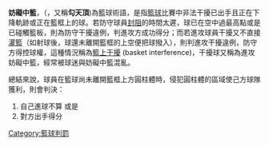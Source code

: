 {{unreferenced|time=2013-04-10T09:03:50+00:00}}
{{noteTA
|G1=NBA
}}
{{Expand |time=2010-06-21T15:28:46+00:00 }}
'''妨礙中籃'''，（{{lang-en|'''Goaltending'''}}，又稱'''勾天頂''')為籃球術語，是指[[籃球|籃球]]比賽中非法干擾已出手且正在下降軌跡或正在籃框上的球。若防守球員[[封阻|封阻]]的時間太遲，球已在空中過最高點或是已碰觸籃板，則為防守干擾違例，判進攻方成功得分；而若進攻球員干擾又不直接[[灌籃|灌籃]]（如射球後，球還未離開籃框的上空便把球撥入），則判進攻干擾違例，防守方得控球權，這種情況稱為[[籃上干擾|籃上干擾]] (basket interference)，干擾球又稱為進攻妨礙中籃，經常被球迷與妨礙中籃混亂。

總結來說，球員在籃球尚未離開籃框上方圓柱體時，侵犯圓柱體的區域使己方球隊獲利，則會判決：
#自己進球不算 或是
#對方出手得分

{{籃球小作品}}

[[Category:籃球判罰|Category:籃球判罰]]